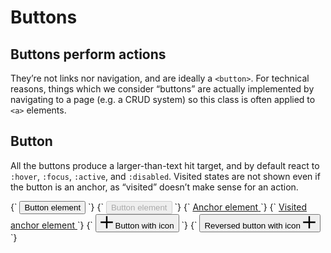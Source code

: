 
<Meta title="Objects/Button" />

# Buttons

## Buttons perform actions

They’re not links nor navigation, and are ideally a `<button>`. For technical reasons, things which we consider “buttons” are actually implemented by navigating to a page (e.g. a CRUD system) so this class is often applied to `<a>` elements.

## Button

All the buttons produce a larger-than-text hit target, and by default react to `:hover`, `:focus`, `:active`, and `:disabled`. Visited states are not shown even if the button is an anchor, as “visited” doesn’t make sense for an action.

<Canvas>
  <Story name="Button Element">
    {`
      <button class="o-button">
        <span class="o-button__label">Button element</span>
      </button>
    `}
  </Story>
  <Story name="Button (Disabled)">
    {`
      <button disabled class="o-button">
        <span class="o-button__label">Button element</span>
      </button>
    `}
  </Story>
  <Story name="Anchor Element">
    {`
      <a href="#" class="o-button">
        <span class="o-button__label">Anchor element</span>
      </a>
    `}
  </Story>
  <Story name="Anchor Element (visited)">
    {`
      <a href="http://localhost:6006/" class="o-button">
        <span class="o-button__label">Visited anchor element</span>
      </a>
    `}
  </Story>
  <Story name="Button with Icon">
    {`
      <button class="o-button">
        <svg class="o-button__icon o-icon" viewBox="0 0 100 100" width="20" height="20" xmlns="http://www.w3.org/2000/svg">
          <path d="m55.94 1.03v43h43v12h-43v43h-12v-43h-43v-12h43v-43z" fill-rule="evenodd"/>
        </svg>
        <span class="o-button__label">Button with icon</span>
      </button>
    `}
  </Story>
  <Story name="Button with Icon (reversed)">
    {`
      <button class="o-button}">
        <span class="o-button__label">Reversed button with icon</span>
        <svg class="o-button__icon o-icon" viewBox="0 0 100 100" width="20" height="20" xmlns="http://www.w3.org/2000/svg">
          <path d="m55.94 1.03v43h43v12h-43v43h-12v-43h-43v-12h43v-43z" fill-rule="evenodd"/>
        </svg>
      </button>
    `}
  </Story>
</Canvas>
